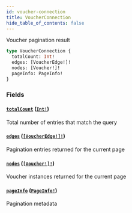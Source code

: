 ```yaml
---
id: voucher-connection
title: VoucherConnection
hide_table_of_contents: false
---
```



Voucher pagination result

```graphql
type VoucherConnection {
  totalCount: Int!
  edges: [VoucherEdge!]!
  nodes: [Voucher!]!
  pageInfo: PageInfo!
}
```


### Fields

#### [`totalCount`](#) ([`Int!`](/cartesi-rollups/api/graphql/scalars/int))

Total number of entries that match the query


#### [`edges`](#) ([`[VoucherEdge!]!`](/cartesi-rollups/api/graphql/objects/voucher-edge))

Pagination entries returned for the current page


#### [`nodes`](#) ([`[Voucher!]!`](/cartesi-rollups/api/graphql/objects/voucher))

Voucher instances returned for the current page


#### [`pageInfo`](#) ([`PageInfo!`](/cartesi-rollups/api/graphql/objects/page-info))

Pagination metadata




